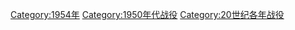 [[Category:1954年|Category:1954年]]
[[Category:1950年代战役|Category:1950年代战役]]
[[Category:20世纪各年战役|Category:20世纪各年战役]]